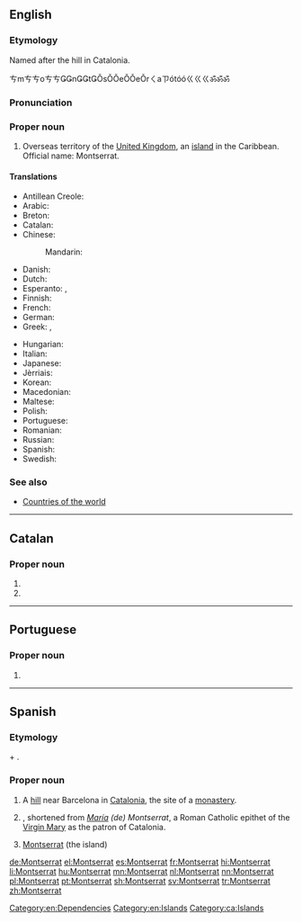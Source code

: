 ==English==
{{wikipedia}}

===Etymology===
Named after the hill in Catalonia.

ㄘmㄘㄘoㄘㄘǤǤnǤǤtǤǑsǑǑeǑǑeǑrㄑaㄗótóóㄍㄍㄍॐॐॐ
===Pronunciation===

===Proper noun===
{{en-proper noun}}

# Overseas territory of the [[United Kingdom]], an [[island]] in the Caribbean. Official name: Montserrat.

====Translations====
{{trans-top|island}}
* Antillean Creole: {{t|gcf|Monséra}}
* Arabic: {{t|ar|مونتسيرات|m|tr=muntsirat|sc=Arab}}
* Breton: {{t|br|Montserrat}}
* Catalan: {{t|ca|Montserrat}}
* Chinese:
*: Mandarin: {{t|cmn|蒙塞拉特|tr=Méngsāilātè|sc=Hani}}
* Danish: {{t|da|Montserrat}}
* Dutch: {{t+|nl|Montserrat}}
* Esperanto: {{t|eo|Montserato}}, {{t|eo|Moncerato}}
* Finnish: {{t|fi|Montserrat}}
* French: {{t+|fr|Montserrat|m}}
* German: {{t+|de|Montserrat|n}}
* Greek: {{t|el|Μοντσεράτ|tr=Monserát}}, {{t|el|Μονσερράτ|tr=Monserrát}}
{{trans-mid}}
* Hungarian: {{t+|hu|Montserrat}}
* Italian: {{t|it|Monserrat}}
* Japanese: {{t|ja|モンセラト|tr=Monserato}}
* Jèrriais: {{t|roa-jer|Montserrat|m}}
* Korean: {{t|ko|몬트세라트|tr=Monteuserateu|sc=Kore}}
* Macedonian: {{t|mk|Монсерат|m|tr=Monserát}}
* Maltese: {{t|mt|Monserrat}}
* Polish: {{t+|pl|Montserrat|m}}
* Portuguese: {{t+|pt|Monserrate}}
* Romanian: {{t|ro|Montserrat}}
* Russian: {{t|ru|Монсеррат|m|tr=Monserrát}}
* Spanish: {{t+|es|Montserrat|m}}
* Swedish: {{t+|sv|Montserrat}}
{{trans-bottom}}

===See also===
* [[Appendix:Countries of the world|Countries of the world]]

[[Category:en:Dependencies]]
[[Category:en:Islands]]

----

==Catalan==

===Proper noun===
{{ca-proper noun|f}}

# {{l/en|Montserrat}}
# {{given name|female|lang=ca}}

[[Category:ca:Islands]]

----

==Portuguese==

===Proper noun===
{{pt-proper noun|f}}

# {{obsolete spelling of|Monserrate|lang=pt}}

----

==Spanish==

===Etymology===
{{etyl|ca|es}} {{term|mont||hill|lang=ca}} + {{term|serrat||jagged|lang=ca}}.

===Proper noun===
{{es-proper noun|f}}

# A [[hill]] near Barcelona in [[Catalonia]], the site of a [[monastery]].
# {{given name|female|lang=es}}, shortened from ''[[María]] (de) Montserrat'', a Roman Catholic epithet of the [[Virgin Mary]] as the patron of Catalonia.
# [[#English|Montserrat]] (the island)

[[de:Montserrat]]
[[el:Montserrat]]
[[es:Montserrat]]
[[fr:Montserrat]]
[[hi:Montserrat]]
[[li:Montserrat]]
[[hu:Montserrat]]
[[mn:Montserrat]]
[[nl:Montserrat]]
[[nn:Montserrat]]
[[pl:Montserrat]]
[[pt:Montserrat]]
[[sh:Montserrat]]
[[sv:Montserrat]]
[[tr:Montserrat]]
[[zh:Montserrat]]
